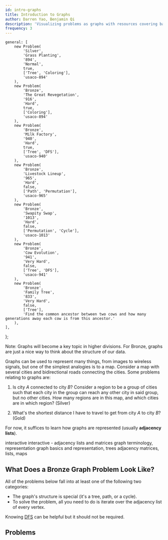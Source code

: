 ```yaml
---
id: intro-graphs
title: Introduction to Graphs
author: Darren Yao, Benjamin Qi
description: 'Visualizing problems as graphs with resources covering basic terminology.'
frequency: 3
---
```


	general: [
		new Problem(
			'Silver',
			'Grass Planting',
			'894',
			'Normal',
			true,
			['Tree', 'Coloring'],
			'usaco-894'
		),
		new Problem(
			'Bronze',
			'The Great Revegetation',
			'916',
			'Hard',
			true,
			['Coloring'],
			'usaco-894'
		),
		new Problem(
			'Bronze',
			'Milk Factory',
			'940',
			'Hard',
			true,
			['Tree', 'DFS'],
			'usaco-940'
		),
		new Problem(
			'Bronze',
			'Livestock Lineup',
			'965',
			'Hard',
			false,
			['Path', 'Permutation'],
			'usaco-965'
		),
		new Problem(
			'Bronze',
			'Swapity Swap',
			'1013',
			'Hard',
			false,
			['Permutation', 'Cycle'],
			'usaco-1013'
		),
		new Problem(
			'Bronze',
			'Cow Evolution',
			'941',
			'Very Hard',
			false,
			['Tree', 'DFS'],
			'usaco-941'
		),
		new Problem(
			'Bronze',
			'Family Tree',
			'833',
			'Very Hard',
			false,
			['Tree'],
			'Find the common ancestor between two cows and how many generations away each cow is from this ancestor.'
		),
	],
};

Note: Graphs will become a key topic in higher divisions. For Bronze, graphs are just a nice way to think about the structure of our data.

Graphs can be used to represent many things, from images to wireless signals, but one of the simplest analogies is to a map. Consider a map with several cities and bidirectional roads connecting the cities. Some problems relating to graphs are:

1.  Is city $A$ connected to city $B$? Consider a region to be a group of cities such that each city in the group can reach any other city in said group, but no other cities. How many regions are in this map, and which cities are in which region? (Silver)

2.  What's the shortest distance I have to travel to get from city $A$ to city $B$? (Gold)

For now, it suffices to learn how graphs are represented (usually **adjacency lists**).

<Resources>
	<Resource
		source="CSA"
		title="Introduction to Graphs"
		url="introduction_to_graphs"
		starred
	>
		interactive
	</Resource>
	<Resource
		source="CSA"
		title="Graph Representations"
		url="graph_representation"
		starred
	>
		interactive - adjacency lists and matrices
	</Resource>
	<Resource source="CPH" title="11 - Basics of Graphs" starred>
		graph terminology, representation
	</Resource>
	<Resource source="IUSACO" title="10.1 to 10.3 - Graph Theory">
		graph basics and representation, trees
	</Resource>
	<Resource source="PAPS" title="6.4 - Graphs">
		adjacency matrices, lists, maps
	</Resource>
</Resources>

<!-- <Resource
	source="TC"
	title="Intro to Graphs Section 1"
	url="introduction-to-graphs-and-their-data-structures-section-1"
></Resource> -->

## What Does a Bronze Graph Problem Look Like?

All of the problems below fall into at least one of the following two categories:

- The graph's structure is special (it's a tree, path, or a cycle).
- To solve the problem, all you need to do is iterate over the adjacency list of every vertex.

Knowing [DFS](/silver/dfs) can be helpful but it should not be required.

## Problems

<Problems problems={problems.general} />
